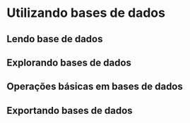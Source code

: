 # Utilizando bases de dados {#databases}
## Lendo base de dados
## Explorando bases de dados
## Operações básicas em bases de dados
## Exportando bases de dados
